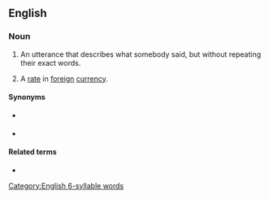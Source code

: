 ==English==

===Noun===
{{en-noun}}

# An utterance that describes what somebody said, but without repeating their exact words.
# {{lb|en|numismatics|business}} A [[rate]] in [[foreign]] [[currency]].

====Synonyms====
* {{sense|currency}} {{l|en|currency rate}}
* {{sense|currency}} {{l|en|receiving quotation}}

====Related terms====
* {{l|en|direct quotation}}

[[Category:English 6-syllable words]]